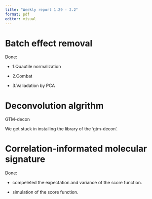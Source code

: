 ---
title: "Weekly report 1.29 - 2.2"
format: pdf
editor: visual
---

# Batch effect removal  
Done:

- 1.Quautile normalization

- 2.Combat 

- 3.Valiadation by PCA

# Deconvolution algrithm

GTM-decon

We get stuck in installing the library of the 'gtm-decon'. 

# Correlation-informated molecular signature
Done:

- compeleted the expectation and variance of the score function.

- simulation of the score function.






